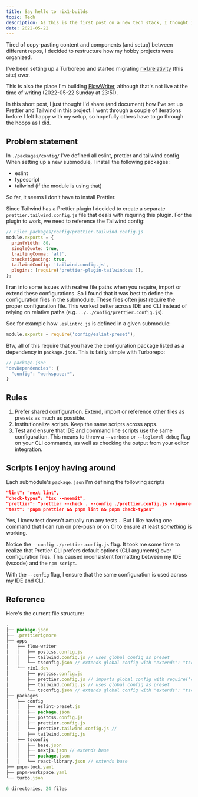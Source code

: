 ```yaml
---
title: Say hello to rix1-builds
topic: Tech
description: As this is the first post on a new tech stack, I thought I'd share how it's built.
date: 2022-05-22
---
```


Tired of copy-pasting content and components (and setup) between different
repos, I decided to restructure how my hobby projects were organized.

I've been setting up a Turborepo and started migrating
[rix1/relativity](https://github.com/rix1/relativity) (this site) over.

This is also the place I'm building
[FlowWriter](https://twitter.com/rix1/status/1510736583154147330), although
that's not live at the time of writing (2022-05-22 Sunday at 23:51).

In this short post, I just thought I'd share (and document) how I've set up
Prettier and Tailwind in this project. I went through a couple of iterations
before I felt happy with my setup, so hopefully others have to go through the
hoops as I did.

## Problem statement

In `./packages/config/` I've defined all eslint, prettier and tailwind config.
When setting up a new submodule, I install the following packages:

- eslint
- typescript
- tailwind (if the module is using that)

So far, it seems I don't have to install Prettier.

Since Tailwind has a Prettier plugin I decided to create a separate
`prettier.tailwind.config.js` file that deals with requring this plugin. For the
plugin to work, we need to reference the Tailwind config:

```js
// File: packages/config/prettier.tailwind.config.js
module.exports = {
  printWidth: 80,
  singleQuote: true,
  trailingComma: 'all',
  bracketSpacing: true,
  tailwindConfig: 'tailwind.config.js',
  plugins: [require('prettier-plugin-tailwindcss')],
};
```

I ran into some issues with realive file paths when you require, import or
extend these configurations. So I found that it was best to define the
configuration files in the submodule. These files often just require the proper
configuration file. This worked better across IDE and CLI instead of relying on
relative paths (e.g. `../../config/prettier.config.js`).

See for example how `.eslintrc.js` is defined in a given submodule:

```js
module.exports = require('config/eslint-preset');
```

Btw, all of this require that you have the configuration package listed as a
dependency in `package.json`. This is fairly simple with Turborepo:

```js
// package.json
"devDependencies": {
  "config": "workspace:*",
}
```

## Rules

1. Prefer shared configuration. Extend, import or reference other files as
   presets as much as possible.
2. Institutionalize scripts. Keep the same scripts across apps.
3. Test and ensure that IDE and command line scripts use the same configuration.
   This means to throw a `--verbose` or `--loglevel debug` flag on your CLI
   commands, as well as checking the output from your editor integration.

## Scripts I enjoy having around

Each submodule's `package.json` I'm defining the following scripts

```json
"lint": "next lint",
"check-types": "tsc --noemit",
"prettier": "prettier --check . --config ./prettier.config.js --ignore-path ../../.prettierignore",
"test": "pnpm prettier && pnpm lint && pnpm check-types"
```

Yes, I know test doesn't actually run any tests... But I like having one command
that I can run on pre-push or on CI to ensure at least _something_ is working.

Notice the `--config ./prettier.config.js` flag. It took me some time to realize
that Prettier CLI prefers default options (CLI arguments) over configuration
files. This caused inconsistent formatting between my IDE (vscode) and the `npm script`.

With the `--config` flag, I ensure that the same configuration is used across my
IDE and CLI.

## Reference

Here's the current file structure:

```js
.
├── package.json
├── .prettierignore
├── apps
│   ├── flow-writer
│   │   ├── postcss.config.js
│   │   ├── tailwind.config.js // uses global config as preset
│   │   └── tsconfig.json // extends global config with "extends": "tsconfig/nextjs.json",
│   └── rix1.dev
│       ├── postcss.config.js
│       ├── prettier.config.js // imports global config with require('config/tailwind.prettier.config')
│       ├── tailwind.config.js // uses global config as preset
│       └── tsconfig.json // extends global config with "extends": "tsconfig/nextjs.json",
├── packages
│   ├── config
│   │   ├── eslint-preset.js
│   │   ├── package.json
│   │   ├── postcss.config.js
│   │   ├── prettier.config.js
│   │   └── prettier.tailwind.config.js //
│   │   ├── tailwind.config.js
│   ├── tsconfig
│   │   ├── base.json
│   │   ├── nextjs.json // extends base
│   │   ├── package.json
│   │   └── react-library.json // extends base
├── pnpm-lock.yaml
├── pnpm-workspace.yaml
└── turbo.json

6 directories, 24 files

```
